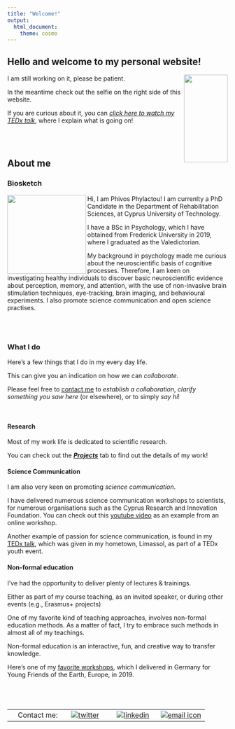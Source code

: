 ```yaml
---
title: "Welcome!"
output:
  html_document:
    theme: cosmo
---
```

Hello and welcome to my personal website!
---

<img align="right" width="100" height="200" src="/files/selfillussion.jpg">


I am still working on it, please be patient.


In the meantime check out the selfie on the right side of this website. 

If you are curious about it, you can [*click here to watch my TEDx talk*](https://www.ted.com/talks/phivos_phylactou_beyond_what_our_eyes_perceive "Beyond what our Eyes Perceive"), where I explain what is going on! 

<br>
<br>

## About me {.tabset}

### Biosketch

<img align="left" width="180" height="180" src="/files/mePresenting.jpg">

Hi, I am Phivos Phylactou!
I am currenlty a PhD Candidate in the Department of Rehabilitation Sciences, at Cyprus University of Technology.

I have a BSc in Psychology, which I have obtained from Frederick University in 2019, where I graduated as the Valedictorian.

My background in psychology made me curious about the neuroscientific basis of cognitive processes. Therefore, I am keen on investigating healthy individuals to discover basic neuroscientific evidence about perception, memory, and attention, with the use of non-invasive brain stimulation techniques, eye-tracking, brain imaging, and behavioural experiments. I also promote science communication and open science practises. 


<br>
<br>

### What I do {.tabset}
Here's a few things that I do in my every day life. 

This can give you an indication on how we can *collaborate*.

Please feel free to [contact me](https://phivph.github.io/contact.html) to *establish a collaboration*, *clarify something you saw here* (or elsewhere), or to simply *say hi*!

<br>

#### Research
Most of my work life is dedicated to scientific research.

You can check out the [***Projects***](https://phivph.github.io/projects.html) tab to find out the details of my work!

#### Science Communication
I am also very keen on promoting *science communication*. 

I have delivered numerous science communication workshops to scientists, for numerous organisations such as the Cyprus Research and Innovation Foundation. You can check out this [youtube video](https://youtu.be/aT99vnwat8U) as an example from an online workshop.

Another example of passion for science communication, is found in my [TEDx talk](https://www.ted.com/talks/phivos_phylactou_beyond_what_our_eyes_perceive), which was given in my hometown, Limassol, as part of a TEDx youth event. 

#### Non-formal education
I've had the opportunity to deliver plenty of lectures & trainings.

Either as part of my course teaching, as an invited speaker, or during other events (e.g., Erasmus+ projects)

One of my favorite kind of teaching approaches, involves non-formal education methods. As a matter of fact, I try to embrace such methods in almost all of my teachings. 

Non-formal education is an interactive, fun, and creative way to transfer knowledge.

Here's one of my [favorite workshops](https://youtu.be/SNAuX1uYbXM), which I delivered in Germany for Young Friends of the Earth, Europe, in 2019.  

 <br>
---

|         |        |        |        |
|--------:|:------:|:------:|:------:| 
|Contact me:|[![twitter](/files/twitterLogo.png)](https://twitter.com/phivph)|[![linkedin](/files/linkedInLogo.png)](https://www.linkedin.com/in/phivos-phylactou-137113176/)|[![email icon](/files/emailLogo.png)](mailto:pp.phylactou@edu.cut.ac.cy)|
